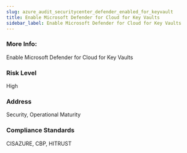 ```yaml
---
slug: azure_audit_securitycenter_defender_enabled_for_keyvault
title: Enable Microsoft Defender for Cloud for Key Vaults
sidebar_label: Enable Microsoft Defender for Cloud for Key Vaults
---
```


### More Info:

Enable Microsoft Defender for Cloud for Key Vaults

### Risk Level

High

### Address

Security, Operational Maturity

### Compliance Standards

CISAZURE, CBP, HITRUST

